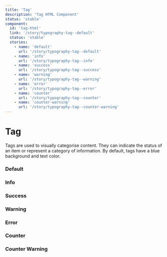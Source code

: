 ```yaml
---
title: 'Tag'
description: 'Tag HTML Component'
status: 'stable'
component:
  id: 'tag-html'
  link: '/story/typography-tag--default'
  status: 'stable'
  stories:
    - name: 'default'
      url: '/story/typography-tag--default'
    - name: 'info'
      url: '/story/typography-tag--info'
    - name: 'success'
      url: '/story/typography-tag--success'
    - name: 'warning'
      url: '/story/typography-tag--warning'
    - name: 'error'
      url: '/story/typography-tag--error'
    - name: 'counter'
      url: '/story/typography-tag--counter'
    - name: 'counter-warning'
      url: '/story/typography-tag--counter-warning'
---
```


# Tag

Tags are used to visually categorise content. They can indicate the status of an item or represent a category of information. By default, tags have a blue background and text color.

<Section current="html">

### Default

<ComponentPreview>
  <StorybookFrame componentId="tag-html" story="default" />
</ComponentPreview>

### Info

<ComponentPreview>
  <StorybookFrame componentId="tag-html" story="info" />
</ComponentPreview>

### Success

<ComponentPreview>
  <StorybookFrame componentId="tag-html" story="success" />
</ComponentPreview>

### Warning

<ComponentPreview>
  <StorybookFrame componentId="tag-html" story="warning" />
</ComponentPreview>

### Error

<ComponentPreview>
  <StorybookFrame componentId="tag-html" story="error" />
</ComponentPreview>

### Counter

<ComponentPreview>
  <StorybookFrame componentId="tag-html" story="counter" />
</ComponentPreview>

### Counter Warning

<ComponentPreview>
  <StorybookFrame componentId="tag-html" story="counter-warning" />
</ComponentPreview>

</Section>
